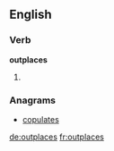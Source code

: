 ==English==

===Verb===
'''outplaces'''

# {{third-person singular of|[[outplace]]}}

===Anagrams===
* [[copulates#English|copulates]]

[[de:outplaces]]
[[fr:outplaces]]